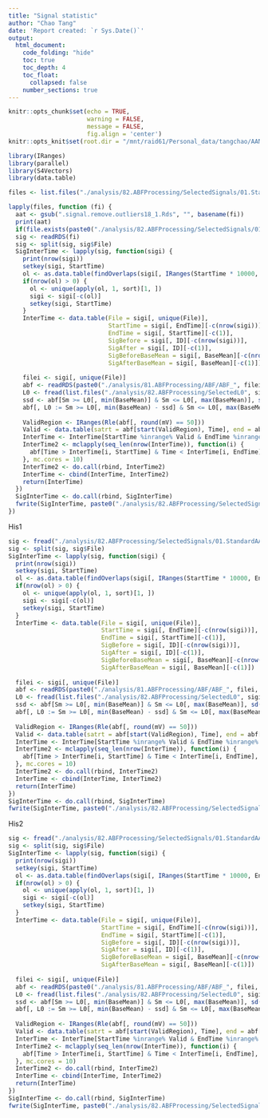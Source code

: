 ```yaml
---
title: "Signal statistic"
author: "Chao Tang"
date: 'Report created: `r Sys.Date()`'
output: 
  html_document: 
    code_folding: "hide"
    toc: true
    toc_depth: 4
    toc_float: 
      collapsed: false
    number_sections: true
---
```


```r
knitr::opts_chunk$set(echo = TRUE, 
                      warning = FALSE, 
                      message = FALSE, 
                      fig.align = 'center')
knitr::opts_knit$set(root.dir = "/mnt/raid61/Personal_data/tangchao/AANanopore")
```

```r
library(IRanges)
library(parallel)
library(S4Vectors)
library(data.table)
```

```r
files <- list.files("./analysis/82.ABFProcessing/SelectedSignals/01.StandardAA/02.SelectedSignals", "signal.remove.outliers18_1.Rds", full.names = T)

lapply(files, function (fi) {
  aat <- gsub(".signal.remove.outliers18_1.Rds", "", basename(fi))
  print(aat)
  if(file.exists(paste0("./analysis/82.ABFProcessing/SelectedSignals/01.StandardAA/04.IntervalTime/", aat, "_IntervalTime.txt"))) return(NULL)
  sig <- readRDS(fi)
  sig <- split(sig, sig$File)
  SigInterTime <- lapply(sig, function(sigi) {
    print(nrow(sigi))
    setkey(sigi, StartTime)
    ol <- as.data.table(findOverlaps(sigi[, IRanges(StartTime * 10000, EndTime * 10000)], sigi[, IRanges(StartTime * 10000, EndTime * 10000)], type = "within"))[queryHits != subjectHits]
    if(nrow(ol) > 0) {
      ol <- unique(apply(ol, 1, sort)[1, ])
      sigi <- sigi[-c(ol)]
      setkey(sigi, StartTime)
    }
    InterTime <- data.table(File = sigi[, unique(File)], 
                            StartTime = sigi[, EndTime][-c(nrow(sigi))], 
                            EndTime = sigi[, StartTime][-c(1)], 
                            SigBefore = sigi[, ID][-c(nrow(sigi))], 
                            SigAfter = sigi[, ID][-c(1)], 
                            SigBeforeBaseMean = sigi[, BaseMean][-c(nrow(sigi))], 
                            SigAfterBaseMean = sigi[, BaseMean][-c(1)])
    
    filei <- sigi[, unique(File)]
    abf <- readRDS(paste0("./analysis/81.ABFProcessing/ABF/ABF_", filei, ".Rds"))
    L0 <- fread(list.files("./analysis/82.ABFProcessing/SelectedL0", sigi[, unique(file_id)], full.names = T))
    ssd <- abf[Sm >= L0[, min(BaseMean)] & Sm <= L0[, max(BaseMean)], sd(pA)]
    abf[, L0 := Sm >= L0[, min(BaseMean) - ssd] & Sm <= L0[, max(BaseMean) + ssd]]
    
    ValidRegion <- IRanges(Rle(abf[, round(mV) == 50]))
    Valid <- data.table(satrt = abf[start(ValidRegion), Time], end = abf[end(ValidRegion), Time])
    InterTime <- InterTime[StartTime %inrange% Valid & EndTime %inrange% Valid]
    InterTime2 <- mclapply(seq_len(nrow(InterTime)), function(i) {
      abf[Time > InterTime[i, StartTime] & Time < InterTime[i, EndTime], .(Time1 = diff(range(Time)), Time2 = mean(L0) * diff(range(Time)))]
    }, mc.cores = 10)
    InterTime2 <- do.call(rbind, InterTime2)
    InterTime <- cbind(InterTime, InterTime2)
    return(InterTime)
  })
  SigInterTime <- do.call(rbind, SigInterTime)
  fwrite(SigInterTime, paste0("./analysis/82.ABFProcessing/SelectedSignals/01.StandardAA/04.IntervalTime/", aat, "_IntervalTime.txt"), sep = "\t", quote = F, row.names = F)
})
```

His1

```r
sig <- fread("./analysis/82.ABFProcessing/SelectedSignals/01.StandardAA/03.GroupedSignals/His1.signal.txt")
sig <- split(sig, sig$File)
SigInterTime <- lapply(sig, function(sigi) {
  print(nrow(sigi))
  setkey(sigi, StartTime)
  ol <- as.data.table(findOverlaps(sigi[, IRanges(StartTime * 10000, EndTime * 10000)], sigi[, IRanges(StartTime * 10000, EndTime * 10000)], type = "within"))[queryHits != subjectHits]
  if(nrow(ol) > 0) {
    ol <- unique(apply(ol, 1, sort)[1, ])
    sigi <- sigi[-c(ol)]
    setkey(sigi, StartTime)
  }
  InterTime <- data.table(File = sigi[, unique(File)], 
                          StartTime = sigi[, EndTime][-c(nrow(sigi))], 
                          EndTime = sigi[, StartTime][-c(1)], 
                          SigBefore = sigi[, ID][-c(nrow(sigi))], 
                          SigAfter = sigi[, ID][-c(1)], 
                          SigBeforeBaseMean = sigi[, BaseMean][-c(nrow(sigi))], 
                          SigAfterBaseMean = sigi[, BaseMean][-c(1)])
  
  filei <- sigi[, unique(File)]
  abf <- readRDS(paste0("./analysis/81.ABFProcessing/ABF/ABF_", filei, ".Rds"))
  L0 <- fread(list.files("./analysis/82.ABFProcessing/SelectedL0", sigi[, unique(as.character(file_id))], full.names = T))
  ssd <- abf[Sm >= L0[, min(BaseMean)] & Sm <= L0[, max(BaseMean)], sd(pA)]
  abf[, L0 := Sm >= L0[, min(BaseMean) - ssd] & Sm <= L0[, max(BaseMean) + ssd]]
  
  ValidRegion <- IRanges(Rle(abf[, round(mV) == 50]))
  Valid <- data.table(satrt = abf[start(ValidRegion), Time], end = abf[end(ValidRegion), Time])
  InterTime <- InterTime[StartTime %inrange% Valid & EndTime %inrange% Valid]
  InterTime2 <- mclapply(seq_len(nrow(InterTime)), function(i) {
    abf[Time > InterTime[i, StartTime] & Time < InterTime[i, EndTime], .(Time1 = diff(range(Time)), Time2 = mean(L0) * diff(range(Time)))]
  }, mc.cores = 10)
  InterTime2 <- do.call(rbind, InterTime2)
  InterTime <- cbind(InterTime, InterTime2)
  return(InterTime)
})
SigInterTime <- do.call(rbind, SigInterTime)
fwrite(SigInterTime, paste0("./analysis/82.ABFProcessing/SelectedSignals/01.StandardAA/04.IntervalTime/His1_IntervalTime.txt"), sep = "\t", quote = F, row.names = F)
```

His2

```r
sig <- fread("./analysis/82.ABFProcessing/SelectedSignals/01.StandardAA/03.GroupedSignals/His2.signal.txt")
sig <- split(sig, sig$File)
SigInterTime <- lapply(sig, function(sigi) {
  print(nrow(sigi))
  setkey(sigi, StartTime)
  ol <- as.data.table(findOverlaps(sigi[, IRanges(StartTime * 10000, EndTime * 10000)], sigi[, IRanges(StartTime * 10000, EndTime * 10000)], type = "within"))[queryHits != subjectHits]
  if(nrow(ol) > 0) {
    ol <- unique(apply(ol, 1, sort)[1, ])
    sigi <- sigi[-c(ol)]
    setkey(sigi, StartTime)
  }
  InterTime <- data.table(File = sigi[, unique(File)], 
                          StartTime = sigi[, EndTime][-c(nrow(sigi))], 
                          EndTime = sigi[, StartTime][-c(1)], 
                          SigBefore = sigi[, ID][-c(nrow(sigi))], 
                          SigAfter = sigi[, ID][-c(1)], 
                          SigBeforeBaseMean = sigi[, BaseMean][-c(nrow(sigi))], 
                          SigAfterBaseMean = sigi[, BaseMean][-c(1)])
  
  filei <- sigi[, unique(File)]
  abf <- readRDS(paste0("./analysis/81.ABFProcessing/ABF/ABF_", filei, ".Rds"))
  L0 <- fread(list.files("./analysis/82.ABFProcessing/SelectedL0", sigi[, unique(as.character(file_id))], full.names = T))
  ssd <- abf[Sm >= L0[, min(BaseMean)] & Sm <= L0[, max(BaseMean)], sd(pA)]
  abf[, L0 := Sm >= L0[, min(BaseMean) - ssd] & Sm <= L0[, max(BaseMean) + ssd]]
  
  ValidRegion <- IRanges(Rle(abf[, round(mV) == 50]))
  Valid <- data.table(satrt = abf[start(ValidRegion), Time], end = abf[end(ValidRegion), Time])
  InterTime <- InterTime[StartTime %inrange% Valid & EndTime %inrange% Valid]
  InterTime2 <- mclapply(seq_len(nrow(InterTime)), function(i) {
    abf[Time > InterTime[i, StartTime] & Time < InterTime[i, EndTime], .(Time1 = diff(range(Time)), Time2 = mean(L0) * diff(range(Time)))]
  }, mc.cores = 10)
  InterTime2 <- do.call(rbind, InterTime2)
  InterTime <- cbind(InterTime, InterTime2)
  return(InterTime)
})
SigInterTime <- do.call(rbind, SigInterTime)
fwrite(SigInterTime, paste0("./analysis/82.ABFProcessing/SelectedSignals/01.StandardAA/04.IntervalTime/His2_IntervalTime.txt"), sep = "\t", quote = F, row.names = F)
```

